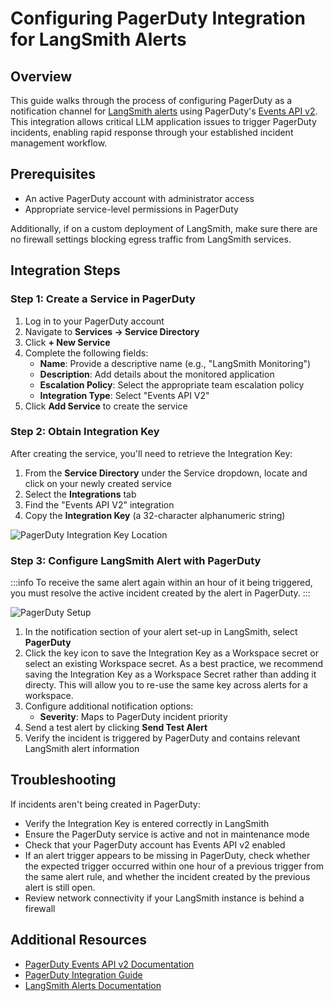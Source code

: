 # Configuring PagerDuty Integration for LangSmith Alerts

## Overview

This guide walks through the process of configuring PagerDuty as a notification channel for [LangSmith alerts](/observability/how_to_guides/alerts) using PagerDuty's <a href="https://developer.pagerduty.com/docs/events-api-v2-overview">Events API v2</a>. This integration allows critical LLM application issues to trigger PagerDuty incidents, enabling rapid response through your established incident management workflow.

## Prerequisites

- An active PagerDuty account with administrator access
- Appropriate service-level permissions in PagerDuty

Additionally, if on a custom deployment of LangSmith, make sure there are no firewall settings blocking egress traffic from LangSmith services.

## Integration Steps

### Step 1: Create a Service in PagerDuty

1. Log in to your PagerDuty account
2. Navigate to **Services → Service Directory**
3. Click **+ New Service**
4. Complete the following fields:
   - **Name**: Provide a descriptive name (e.g., "LangSmith Monitoring")
   - **Description**: Add details about the monitored application
   - **Escalation Policy**: Select the appropriate team escalation policy
   - **Integration Type**: Select "Events API V2"
5. Click **Add Service** to create the service

### Step 2: Obtain Integration Key

After creating the service, you'll need to retrieve the Integration Key:

1. From the **Service Directory** under the Service dropdown, locate and click on your newly created service
2. Select the **Integrations** tab
3. Find the "Events API V2" integration
4. Copy the **Integration Key** (a 32-character alphanumeric string)

![PagerDuty Integration Key Location](./static/pager_duty.png)

### Step 3: Configure LangSmith Alert with PagerDuty
:::info
To receive the same alert again within an hour of it being triggered, you must resolve the active incident created by the alert in PagerDuty.
:::

<div style={{ textAlign: 'center' }}>

![PagerDuty Setup](./static/pagerduty_setup.png)

</div>

1. In the notification section of your alert set-up in LangSmith, select **PagerDuty**
2. Click the key icon to save the Integration Key as a Workspace secret or select an existing Workspace secret. As a best practice, we recommend saving the Integration Key as a Workspace Secret rather than adding it directy. This will allow you to re-use the same key across alerts for a workspace.
3. Configure additional notification options:
   - **Severity**: Maps to PagerDuty incident priority
4. Send a test alert by clicking **Send Test Alert**
5. Verify the incident is triggered by PagerDuty and contains relevant LangSmith alert information

## Troubleshooting

If incidents aren't being created in PagerDuty:

- Verify the Integration Key is entered correctly in LangSmith
- Ensure the PagerDuty service is active and not in maintenance mode
- Check that your PagerDuty account has Events API v2 enabled
- If an alert trigger appears to be missing in PagerDuty, check whether the expected trigger occurred within one hour of a previous trigger from the same alert rule, and whether the incident created by the previous alert is still open.
- Review network connectivity if your LangSmith instance is behind a firewall

## Additional Resources

- [PagerDuty Events API v2 Documentation](https://developer.pagerduty.com/docs/events-api-v2/overview/)
- [PagerDuty Integration Guide](https://support.pagerduty.com/docs/services-and-integrations)
- [LangSmith Alerts Documentation](./alerts.mdx)
